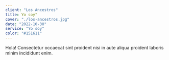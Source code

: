 ```yaml
---
client: "Los Ancestros"
title: Yo soy"
cover: "./los-ancestros.jpg"
date: "2022-10-30"
service: "Yo soy"
color: "#151611"
---
```


Hola!
Consectetur occaecat sint proident nisi in aute aliqua proident laboris minim incididunt enim.
